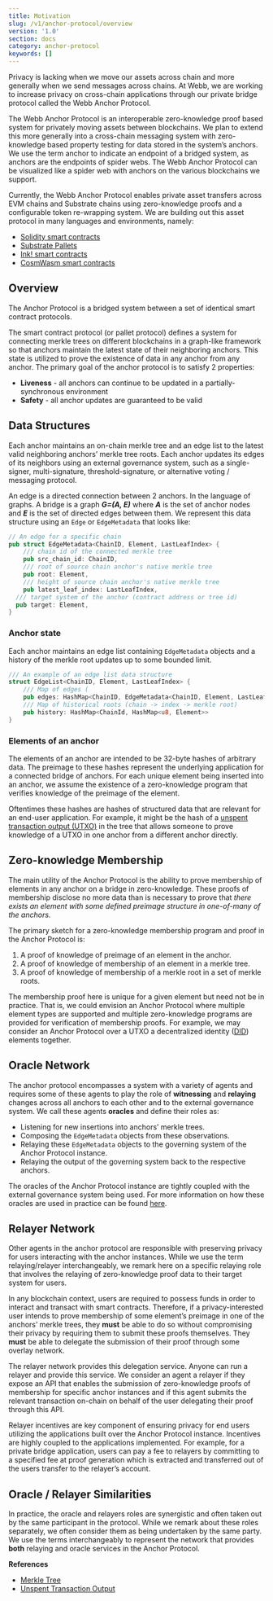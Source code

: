 ```yaml
---
title: Motivation
slug: /v1/anchor-protocol/overview
version: '1.0'
section: docs
category: anchor-protocol
keywords: []
---
```


Privacy is lacking when we move our assets across chain and more generally when we send messages across chains. 
At Webb, we are working to increase privacy on cross-chain applications through our private bridge protocol 
called the Webb Anchor Protocol.

The Webb Anchor Protocol is an interoperable zero-knowledge proof based system for privately moving assets 
between blockchains. We plan to extend this more generally into a cross-chain messaging system with 
zero-knowledge based property testing for data stored in the system’s anchors. We use the term anchor to 
indicate an endpoint of a bridged system, as anchors are the endpoints of spider webs. The Webb Anchor Protocol 
can be visualized like a spider web with anchors on the various blockchains we support.

Currently, the Webb Anchor Protocol enables private asset transfers across EVM chains and Substrate chains 
using zero-knowledge proofs and a configurable token re-wrapping system. We are building out this asset 
protocol in many languages and environments, namely:

- [Solidity smart contracts](https://github.com/webb-tools/protocol-solidity)
- [Substrate Pallets](https://github.com/webb-tools/protocol-substrate)
- [Ink! smart contracts](https://github.com/webb-tools/protocol-ink)
- [CosmWasm smart contracts](https://github.com/webb-tools/protocol-cosmwasm)

## Overview

The Anchor Protocol is a bridged system between a set of identical smart contract protocols.

The smart contract protocol (or pallet protocol) defines a system for connecting merkle trees on different 
blockchains in a graph-like framework so that anchors maintain the latest state of their neighboring anchors. 
This state is utilized to prove the existence of data in any anchor from any anchor. The primary goal of the 
anchor protocol is to satisfy 2 properties:

- **Liveness** - all anchors can continue to be updated in a partially-synchronous environment
- **Safety** - all anchor updates are guaranteed to be valid

## Data Structures 

Each anchor maintains an on-chain merkle tree and an edge list to the latest valid neighboring anchors’ merkle 
tree roots. Each anchor updates its edges of its neighbors using an external governance system, such as a 
single-signer, multi-signature, threshold-signature, or alternative voting / messaging protocol.

An edge is a directed connection between 2 anchors. In the language of graphs. A bridge is a 
graph ***G=(A, E)*** where ***A*** is the set of anchor nodes and ***E*** is the set of directed edges between 
them. We represent this data structure using an `Edge` or `EdgeMetadata` that looks like:

```rust
// An edge for a specific chain
pub struct EdgeMetadata<ChainID, Element, LastLeafIndex> {
	/// chain id of the connected merkle tree
	pub src_chain_id: ChainID,
	/// root of source chain anchor's native merkle tree
	pub root: Element,
	/// height of source chain anchor's native merkle tree
	pub latest_leaf_index: LastLeafIndex,
  /// target system of the anchor (contract address or tree id)
  pub target: Element,
}
```

### Anchor state

Each anchor maintains an edge list containing `EdgeMetadata` objects and a history of the merkle root updates 
up to some bounded limit.

```rust
/// An example of an edge list data structure
struct EdgeList<ChainID, Element, LastLeafIndex> {
	/// Map of edges (
	pub edges: HashMap<ChainID, EdgeMetadata<ChainID, Element, LastLeafIndex>
	/// Map of historical roots (chain -> index -> merkle root)
	pub history: HashMap<ChainId, HashMap<u8, Element>>
}
```

### Elements of an anchor

The elements of an anchor are intended to be 32-byte hashes of arbitrary data. The preimage to these hashes 
represent the underlying application for a connected bridge of anchors. For each unique element being inserted 
into an anchor, we assume the existence of a zero-knowledge program that verifies knowledge of the preimage of 
the element.

Oftentimes these hashes are hashes of structured data that are relevant for an end-user application. For example, 
it might be the hash of a [unspent transaction output (UTXO)](https://en.wikipedia.org/wiki/Unspent_transaction_output) 
in the tree that allows someone to prove knowledge of a UTXO in one anchor from a different anchor directly.

## Zero-knowledge Membership

The main utility of the Anchor Protocol is the ability to prove membership of elements in any anchor on a bridge in 
zero-knowledge. These proofs of membership disclose no more data than is necessary to prove that *there exists an 
element with some defined preimage structure in one-of-many of the anchors.*

The primary sketch for a zero-knowledge membership program and proof in the Anchor Protocol is:

1. A proof of knowledge of preimage of an element in the anchor.
2. A proof of knowledge of membership of an element in a merkle tree.
3. A proof of knowledge of membership of a merkle root in a set of merkle roots.

The membership proof here is unique for a given element but need not be in practice. That is, we could envision 
an Anchor Protocol where multiple element types are supported and multiple zero-knowledge programs are provided 
for verification of membership proofs. For example, we may consider an Anchor Protocol over a UTXO a decentralized 
identity ([DID](https://www.w3.org/TR/did-core/)) elements together.

## Oracle Network

The anchor protocol encompasses a system with a variety of agents and requires some of these agents to play the role 
of **witnessing** and **relaying** changes across all anchors to each other and to the external governance system. 
We call these agents **oracles** and define their roles as:

- Listening for new insertions into anchors’ merkle trees.
- Composing the `EdgeMetadata` objects from these observations.
- Relaying these `EdgeMetadata` objects to the governing system of the Anchor Protocol instance.
- Relaying the output of the governing system back to the respective anchors.

The oracles of the Anchor Protocol instance are tightly coupled with the external governance system being used. For more 
information on how these oracles are used in practice can be found [here](https://github.com/webb-tools/relayer).

## Relayer Network

Other agents in the anchor protocol are responsible with preserving privacy for users interacting with the anchor instances. 
While we use the term relaying/relayer interchangeably, we remark here on a specific relaying role that involves the relaying 
of zero-knowledge proof data to their target system for users.

In any blockchain context, users are required to possess funds in order to interact and transact with smart contracts. 
Therefore, if a privacy-interested user intends to prove membership of some element’s preimage in one of the anchors’ 
merkle trees, they **must** be able to do so without compromising their privacy by requiring them to submit these proofs 
themselves. They **must** be able to delegate the submission of their proof through some overlay network.

The relayer network provides this delegation service. Anyone can run a relayer and provide this service. We consider an agent 
a relayer if they expose an API that enables the submission of zero-knowledge proofs of membership for specific anchor 
instances and if this agent submits the relevant transaction on-chain on behalf of the user delegating their proof through this API.

Relayer incentives are key component of ensuring privacy for end users utilizing the applications built over the Anchor Protocol 
instance. Incentives are highly coupled to the applications implemented. For example, for a private bridge application, users can 
pay a fee to relayers by committing to a specified fee at proof generation which is extracted and transferred out of the users 
transfer to the relayer’s account.

## Oracle / Relayer Similarities

In practice, the oracle and relayers roles are synergistic and often taken out by the same participant in the protocol. While we 
remark about these roles separately, we often consider them as being undertaken by the same party. We use the terms interchangeably 
to represent the network that provides **both** relaying and oracle services in the Anchor Protocol.

**References**

- [Merkle Tree](https://en.wikipedia.org/wiki/Merkle_tree)
- [Unspent Transaction Output](https://en.wikipedia.org/wiki/Unspent_transaction_output)
